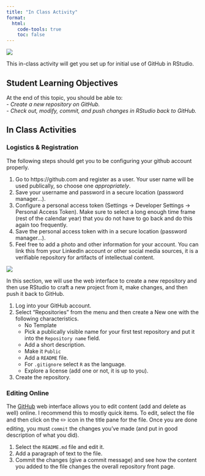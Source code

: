 ```yaml
---
title: "In Class Activity"
format: 
  html:
    code-tools: true
    toc: false
---
```

![](media/Activities.png)

This in-class activity will get you set up for initial use of GitHub in RStudio.

## Student Learning Objectives

At the end of this topic, you should be able to:   
 - *Create a new repository on GitHub.*  
 - *Check out, modify, commit, and push changes in RStudio back to GitHub.*   


## In Class Activities


### Logistics & Registration

The following steps should get you to be configuring your github account properly.

1. Go to https://github.com and register as a user.  Your user name will be used publically, so choose one *appropriately*.  
2. Save your username and password in a secure location (password manager...).
3. Configure a personal access token (Settings -> Developer Settings -> Personal Access Token).  Make sure to select a long enough time frame (rest of the calendar year) that you do not have to go back and do this again too frequently.
4. Save the personal access token with in a secure location (password manager...).
5. Feel free to add a photo and other information for your account.  You can link this from your LinkedIn account or other social media sources, it is a verifiable repository for artifacts of intellectual content.



![](media/CreateRepository.png)

In this section, we will use the web interface to create a new repository and then use RStudio to craft a new project from it, make changes, and then push it back to GitHub.

1. Log into your GitHub account.
2. Select "Repositories" from the menu and then create a New one with the following characteristics.
   - No Template
   - Pick a publically visible name for your first test repository and put it into the `Repository name` field.
   - Add a short description.
   - Make it `Public`
   - Add a `README` file.
   - For `.gitignore` select `R` as the language.
   - Explore a license (add one or not, it is up to you).
3. Create the repository.


### Editing Online

The [GitHub](https://github.com) web interface allows you to edit content (add and delete as well) online.  I recommend this to mostly quick items.  To edit, select the file and then click on the ✏️ icon in the title pane for the file.  Once you are done editing, you must `commit` the changes you've made (and put in good description of what you did).

1. Select the `README.md` file and edit it.   
2. Add a paragraph of text to the file.  
3. Commit the changes (give a commit message) and see how the content you added to the file changes the overall repository front page.  


